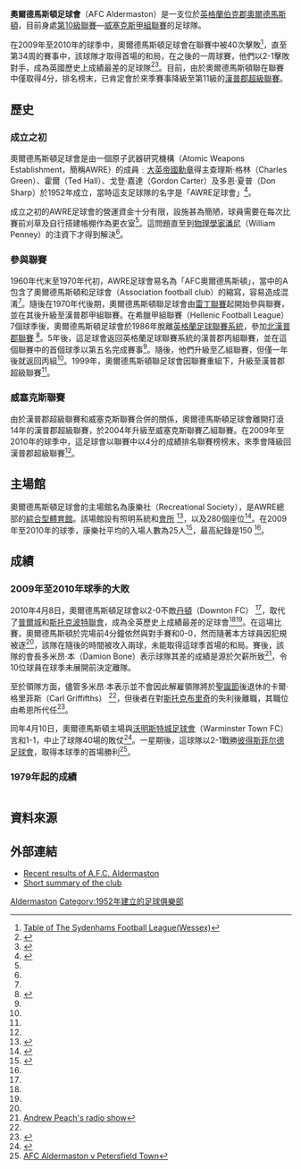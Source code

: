 {{infobox football club
| clubname    =奧爾德馬斯頓
| image       = [[File:AFCAldermaston.png|150px]]
| caption     = 奧爾德馬斯頓足球會會徽
| fullname    = 奧爾德馬斯頓足球會
| nickname    = "原子人"(The Atom Men) (c.1950s)
| shortname   = 
| founded     = 1952年
| dissolved   = 
| ground      = AWE康樂社 
| capacity    = 
| chairman    = 多米昂·本<ref name="bbcberkshire">{{Cite web |url=http://news.bbc.co.uk/local/berkshire/hi/people_and_places/newsid_8610000/8610822.stm |title=Berkshire football team sets record for defeats |access-date=2010-05-04 |archive-date=2010-04-12 |archive-url=https://web.archive.org/web/20100412125326/http://news.bbc.co.uk/local/berkshire/hi/people_and_places/newsid_8610000/8610822.stm }}</ref>
| ceo         = 
| mgrtitle    = 代領隊
| manager     = 希恩
| league      = 威塞克斯<br />甲組聯賽
| season      = 2011-2012
| position    = 漢普郡<br />超級聯賽, 9
| website     = 
| kit_alt1    = Red jersey with black trim, red shorts with black trim, red socks with white band
| pattern_la1 = 
| pattern_b1  =
| pattern_ra1 =
| pattern_sh1 =
| pattern_so1 = 
| leftarm1    = ff0000
| body1       = ff0000
| rightarm1   = ff0000
| shorts1     = ff0000
| socks1      = ff0000
| kit_alt2    = Blue jersey with white trim, blue shorts with white trim, blue socks with white band
| pattern_la2 =
| pattern_b2  =
| pattern_ra2 =
| pattern_sh2 =
| pattern_so2 = 
| leftarm2    = 0000ff
| body2       = 0000ff
| rightarm2   = 0000ff
| shorts2     = 0000ff
| socks2      = 0000ff
}}
'''奧爾德馬斯頓足球會'''（AFC Aldermaston）是一支位於[[英格蘭|英格蘭]][[伯克郡|伯克郡]][[奧爾德馬斯頓|奧爾德馬斯頓]]，目前身處[[英格蘭足球聯賽系統|第10級聯賽]]—[[英格蘭威塞克斯甲組聯賽|威塞克斯甲組聯賽]]的足球隊。

在2009年至2010年的球季中，奧爾德馬斯頓足球會在聯賽中被40次擊敗<ref>[http://full-time.thefa.com/ProcessPublicSelect.do?psSelectedSeason=8579869&psSelectedDivision=5200641&psSelectedCompetition=0&psSelectedLeague=274386&Submit.x=4&Submit.y=9 Table of The Sydenhams Football League(Wessex)]{{dead link|date=2018年5月 |bot=InternetArchiveBot |fix-attempted=yes }}</ref>，直至第34周的賽事中，該球隊才取得首場的和局，在之後的一周球賽，他們以2-1擊敗對手，成為英國歷史上成績最差的足球隊<ref>{{Cite web |url=http://www.independent.co.uk/sport/general/others/outside-edge-180410-1947809.html |title=Outside Edge |access-date=2010-05-04 |archive-date=2016-03-04 |archive-url=https://web.archive.org/web/20160304085339/http://www.independent.co.uk/sport/general/others/outside-edge-180410-1947809.html |dead-url=no }}</ref><ref>{{Cite web |url=http://www.dailymail.co.uk/news/article-1265203/AFC-Aldermaston-celebrate-1-1-draw-ends-worst-run-British-football-history.html |title=Worst football team in Britain ends 40-game losing streak (with a 1-1 draw) |access-date=2010-05-04 |archive-date=2010-04-13 |archive-url=https://web.archive.org/web/20100413121049/http://www.dailymail.co.uk/news/article-1265203/AFC-Aldermaston-celebrate-1-1-draw-ends-worst-run-British-football-history.html |dead-url=no }}</ref>。目前，由於奧爾德馬斯頓聯在聯賽中僅取得4分，排名榜末，已肯定會於來季賽事降級至第11級的[[英格蘭漢普郡超級聯賽|漢普郡超級聯賽]]。

==歷史==
===成立之初===
奧爾德馬斯頓足球會是由一個原子武器研究機構（Atomic Weapons Establishment，簡稱AWRE）的成員﹕[[大英帝國勳章|大英帝國勳章]]得主查理斯·格林（Charles Green）、霍爾（Ted Hall）、戈登·嘉達（Gordon Carter）及多恩·夏普（Don Sharp）於1952年成立，當時這支足球隊的名字是「AWRE足球會」<ref name="aldhistory">{{Cite web |url=http://www.wessexleague.co.uk/afcaldermastonhistory.html |title=AFC Aldermaston – Club History |access-date=2010-05-04 |archive-date=2008-07-24 |archive-url=https://web.archive.org/web/20080724024410/http://www.wessexleague.co.uk/afcaldermastonhistory.html |dead-url=no }}</ref>。

成立之初的AWRE足球會的營運資金十分有限，設施甚為簡陋，球員需要在每次比賽前刈草及自行搭建帳棚作為更衣室<ref name="aldhistory" />。這問題直至到[[物理學家|物理學家]][[潘尼_(物理學家)|潘尼]]（William Penney）的注資下才得到解決<ref name="aldhistory" />。

===參與聯賽===
1960年代末至1970年代初，AWRE足球會易名為「AFC奧爾德馬斯頓」，當中的A包含了奧爾德馬斯頓和足球會（Association football club）的縮寫，容易造成混淆<ref name="aldhistory"/>。隨後在1970年代後期，奧爾德馬斯頓聯足球會由[[英格蘭雷丁聯賽|雷丁聯賽]]起開始參與聯賽，並在其後升級至漢普郡甲組聯賽。在希臘甲組聯賽（Hellenic Football League）7個球季後，奧爾德馬斯頓足球會於1986年脫離[[英格蘭足球聯賽系統|英格蘭足球聯賽系統]]，參加[[英格蘭北漢普郡聯賽|北漢普郡聯賽]] <ref name="rundle">{{Cite web |url=http://www.fchd.info/AFC-ALDE.HTM |title=AFC Aldermaston |access-date=2010-05-04 |archive-date=2020-08-08 |archive-url=https://web.archive.org/web/20200808140904/http://fchd.info/AFC-ALDE.HTM |dead-url=no }}</ref>。5年後，這足球會返回英格蘭足球聯賽系統的漢普郡丙組聯賽，並在這個聯賽中的首個球季以第五名完成賽事<ref name="aldhistory" />。隨後，他們升級至乙組聯賽，但僅一年後就返回丙組<ref name="rundle" />。1999年，奧爾德馬斯頓聯足球會因聯賽重組下，升級至漢普郡超級聯賽<ref name="rundle" />。

===威塞克斯聯賽===
由於漢普郡超級聯賽和威塞克斯聯賽合併的關係，奧爾德馬斯頓足球會離開打滾14年的漢普郡超級聯賽，於2004年升級至威塞克斯聯賽乙組聯賽。在2009年至2010年的球季中，這足球會以聯賽中以4分的成績排名聯賽榜榜末，來季會降級回漢普郡超級聯賽<ref name="bbcberkshire" />。

==主場館==
奧爾德馬斯頓足球會的主場館名為康樂社（Recreational Society），是AWRE總部的[[綜合型體育館|綜合型體育館]]。該場館設有照明系統和[[會所|會所]] <ref name="nld">{{Cite web |url=http://www.nonleaguedaily.com/teams/guidetoground.php?mode=&league_id=183&team_id=3469 |title=AFC Aldermaston |access-date=2010-05-04 |archive-date=2012-09-29 |archive-url=https://web.archive.org/web/20120929030627/http://www.nonleaguedaily.com/teams/guidetoground.php?mode=&league_id=183&team_id=3469 |dead-url=yes }}</ref>，以及280個座位<ref name="awerecsoc">{{Cite web |url=http://www.awe.co.uk/careers/Recreation_AWE_16fae.html |title=Recreation @ AWE |access-date=2010-05-04 |archive-date=2011-06-15 |archive-url=https://web.archive.org/web/20110615023316/http://www.awe.co.uk/careers/Recreation_AWE_16fae.html |dead-url=yes }}</ref>。在2009年至2010年的球季，康樂社平均的入場人數為25人<ref name="attendances">{{Cite web |url=http://www.wessexleague.co.uk/attendances.htm |title=Division One - Attendances 2009/2010 |access-date=2010-05-04 |archive-date=2010-03-11 |archive-url=https://web.archive.org/web/20100311191736/http://www.wessexleague.co.uk/attendances.htm |dead-url=yes }}</ref>，最高紀錄是150 <ref name="nld" />。

==成績==
===2009年至2010年球季的大敗===
2010年4月8日，奧爾德馬斯頓足球會以2-0不敵[[丹頓足球會|丹頓]]（Downton FC） <ref name="bbcberkshire" />，取代了[[普爾城|普爾城]]和[[斯托克波特聯會|斯托克波特聯會]]，成為全英歷史上成績最差的足球會<ref name="peach" /><ref name="bbcberkshire" />。在這場比賽，奧爾德馬斯頓於完場前4分鐘依然與對手賽和0-0，然而隨著本方球員因犯規被逐<ref name="bbcberkshire" />，該隊在隨後的時間被攻入兩球，未能取得這球季首場的和局。賽後，該隊的會長多米昂·本（Damion Bone）表示球隊其差的成績是源於欠薪所致<ref name="peach">[http://www.bbc.co.uk/iplayer/episode/p00763cp/Andrew_Peach_09_04_2010/ Andrew Peach's radio show]</ref>，令10位球員在球季未展開前決定離隊。

至於領隊方面，儘管多米昂·本表示並不會因此解雇領隊將於[[聖誕節|聖誕節]]後退休的卡爾·格里菲斯（Carl Griffifths） <ref name="bbcberkshire" />，但後者在對[[斯托克布里奇|斯托克布里奇]]的失利後離職，其職位由希恩所代任<ref name="stockbridge">{{Cite web |url=http://full-time.thefa.com/DisplayFixture.do?id=6913602 |title=Stockbridge v AFC Aldermaston |access-date=2010-05-04 |archive-date=2016-01-14 |archive-url=https://web.archive.org/web/20160114162823/http://full-time.thefa.com/DisplayFixture.do?id=6913602 |dead-url=no }}</ref>。

同年4月10日，奧爾德馬斯頓主場與[[沃明斯特城足球會|沃明斯特城足球會]]（Warminster Town FC）言和1-1，中止了球隊40場的敗仗<ref name="warminster">{{Cite web |url=http://full-time.thefa.com/DisplayFixture.do?id=4885563 |title=AFC Aldermaston v Warminster Town |access-date=2010-05-04 |archive-date=2016-01-14 |archive-url=https://web.archive.org/web/20160114162823/http://full-time.thefa.com/DisplayFixture.do?id=4885563 |dead-url=yes }}</ref>。一星期後，這球隊以2-1戰勝[[彼得斯菲尔德足球會|彼得斯菲尔德足球會]]，取得本球季的首場勝利<ref name="stockbridge6146869">[http://full-time.thefa.com/DisplayFixture.do?id=6146869 AFC Aldermaston v Petersfield Town]{{dead link|date=2018年5月 |bot=InternetArchiveBot |fix-attempted=yes }}</ref>。

===1979年起的成績===
{| class="wikitable" style="text-align: center"
|-
|-
!球季
!聯賽
!名次
!備注
|-
!colspan=4|'''參與漢普郡甲組聯賽'''
|-
|1979-80
|漢普郡甲組聯賽
|7
|
|-
|1980-81
|漢普郡甲組聯賽
|12
|
|-
|1981-82
|漢普郡甲組聯賽
|15
|
|-
|1982-83
|漢普郡甲組聯賽
|15
|
|-
|1983-84
|漢普郡甲組聯賽 
|13
|
|-
|1984-85
|漢普郡甲組聯賽
|13
|
|-
|1985-86
|漢普郡甲組聯賽
|16
|
|-
!colspan=4|'''離開漢普郡聯賽'''
|-
|1986-1991
|colspan=3|參與地區性的北漢普郡聯賽
|-
!colspan=4|'''參與漢普郡丙組聯賽'''
|-
|- style="background: #90EE90;"
|1991-92
|漢普郡丙組聯賽
|4
|升級
|-
|- style="background: #ffcccc;"
|1992-93
|漢普郡乙組聯賽
|17
|降級
|-
|1993-94
|漢普郡丙組聯賽
|9
|
|-
|1994-95
|漢普郡丙組聯賽
|18
|
|-
|1995-96
|漢普郡丙組聯賽
|10
|
|-
|1996-97
|漢普郡丙組聯賽
|15
|
|-
|1997-98
|漢普郡丙組聯賽
|11
|
|-
|1998-99
|漢普郡丙組聯賽
|15
|
|-
!colspan=4|'''聯賽重組後成漢普郡超級聯賽成員'''
|-
|1999-00
|漢普郡超級聯賽
|21
|
|-
|2000-01
|漢普郡超級聯賽
|21
|
|-
|2001-02
|漢普郡超級聯賽
|21
|
|-
|2002-03
|漢普郡超級聯賽
|20
|
|-
|2003-04
|漢普郡超級聯賽
|17
|
|-
!colspan=4|'''改組後升至威塞克斯乙組聯賽'''
|-
|- style="background: #ffcccc;"
|2004-05
|威塞克斯乙組聯賽 
|22
|降級
|-
|2005-06
|威塞克斯丙組聯賽
|9
|-
!colspan=4|'''威塞克斯丙組聯賽易名威塞克斯乙組聯賽'''
|-
|2006-07
|威塞克斯乙組聯賽
|13
|-
!colspan=4|'''聯賽重組後升級至威塞克斯甲組聯賽'''
|-
|2007-08
|威塞克斯甲組聯賽
|21
|-
|2008-09
|威塞克斯甲組聯賽 
|14
|-
|- style="background: #ffcccc;"
|2009-10
|威塞克斯甲組聯賽 
|21
|降級
|-
|2010-11
|漢普郡超級聯賽
|
|-
|}

== 資料來源 ==
{{reflist}}

== 外部連結 ==
*[https://web.archive.org/web/20100418192007/http://full-time.thefa.com/gen/DisplayTeam.do?id=7011525 Recent results of A.F.C. Aldermaston]
*[http://www.non-league.org/wok_files/club.asp?id=1044 Short summary of the club]{{dead link|date=2017年12月 |bot=InternetArchiveBot |fix-attempted=yes }}

[[Category:伯克郡足球俱樂部|Aldermaston]]
[[Category:1952年建立的足球俱樂部|Category:1952年建立的足球俱樂部]]